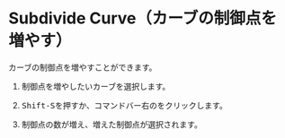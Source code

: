 
# Subdivide Curve（カーブの制御点を増やす）

<Reference shortcut="Shift-S" command="Subdivide Curve" button="コマンドバー右" />

カーブの制御点を増やすことができます。

1. 制御点を増やしたいカーブを選択します。

2. <kbd>Shift-S</kbd>を押すか、コマンドバー右の<ButtonIcon type="button-subdivide-curve" />をクリックします。

3. 制御点の数が増え、増えた制御点が選択されます。









